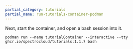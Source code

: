 ```yaml
---
partial_category: tutorials
partial_name: run-tutorials-container-podman
---
```


Next, start the container, and open a bash session into it.

```shell
podman run --name tutorialContainer --interactive --tty ghcr.io/spectrocloud/tutorials:1.1.7 bash
```